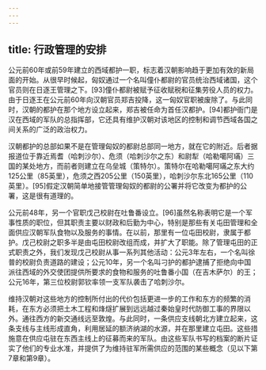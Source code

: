 ```yaml
---
---
---
```

title: 行政管理的安排
---



公元前60年或前59年建立的西域都护一职，标志着汉朝影响趋于更加有效的新局面的开始。从很早时候起，匈奴通过一个名叫僮仆都尉的官员统治西域诸国，这个官员则在日逐王管理之下。[93]僮仆都尉被赋予征收赋税和征集劳役人员的权力。由于日逐王在公元前60年向汉朝官员郑吉投降，这一匈奴官职被废除了。与此同时，汉朝的都护在那个地方设立起来，郑吉被任命为首任汉都护。[94]都护衙门是汉在西域的军队的总指挥部，它还具有维护汉朝对该地区的控制和调节西域各国之间关系的广泛的政治权力。

汉朝都护的总部如果不是在管理匈奴的都尉总部同一地方，就在它的附近。后者据报道位于靠近焉耆（哈刺沙尔）、危须（哈刺沙尔之东）和尉犁（哈勒噶阿璊）三国的某处地方，而前者则建立在乌垒城（策特尔）。策特尔在哈勒噶阿璊之东大约125公里（85英里），危须之西205公里（150英里），哈刺沙尔东北165公里（110英里）。[95]假定汉朝简单地接管管理匈奴的都尉的公署并将它改变为都护的公署，这是很有道理的。

公元前48年，另一个官职戊己校尉在吐鲁番设立。[96]虽然名称表明它是一个军事性质的职位，但其职责主要以财政和后勤为中心，特别是那些有关屯田管理和全面供应汉朝军队食物以及服务的事情。在以前，那里有一位屯田校尉，隶属于都护。戊己校尉之职多半是由屯田校尉改组而成，并扩大了职能。除了管理屯田的正式职责之外，我们发现戊己校尉从事一系列其他活动：公元3年左右，一个名叫徐普的校尉负责道路的建设；公元10年，另一个名叫刁护的都护逮捕了拒绝向中国派往西域的外交使团提供所要求的食物和服务的吐鲁番小国（在吉木萨尔）的王；公元16年，第三位校尉郭钦率领一支军队袭击了哈刺沙尔。

维持汉朝对这些地方的控制所付出的代价包括更进一步的工作和东方的频繁的消耗，在东方必须把土木工程和烽燧扩展到远远越过秦始皇时代防御工事的界限以外。通往西方的新交通线远至敦煌。与此同时，一条供应支线朝北方建立起来，这条支线与主线形成直角，利用居延的额济纳湖的水源，并在那里建立屯田。这些措施意在供应屯驻在东西主线上的征募而来的军队。由这些军队书写的档案的断片证实了他们的专业水准，并提供了为维持驻军所需供应的范围的某些概念（见以下第7章和第9章）。